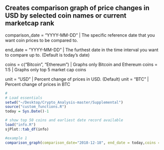 
## Creates comparison graph of price changes in USD by selected coin names or current marketcap rank ##

comparison_date = "YYYY-MM-DD"  |   The specific reference date that you want coin prices to be compared to. 
    
end_date = "YYYY-MM-DD"  |  The furthest date in the time interval you want to compare up to. (Default is today's date)

coins = c("Bitcoin", "Ethereum")   |   Graphs only Bitcoin and Ethereum
coins = 1:5                        |   Graphs only top 5 market cap coins

unit = "USD"  |  Percent change of prices in USD. (Default)
unit = "BTC"  |  Percent change of prices in BTC

```r
# 
# Load essentials
setwd("~/Desktop/Crypto_Analysis-master/Supplemental")
source("custom_functions.R")
today = Sys.Date()-1

# show top 50 coins and earliest date record available
load("info.R")
sjPlot::tab_df(info) 

#example 1
comparison_graph(comparison_date="2018-12-18", end_date = today,coins = c("Bitcoin","Litecoin","Ethereum","XRP","Stellar"))

```



